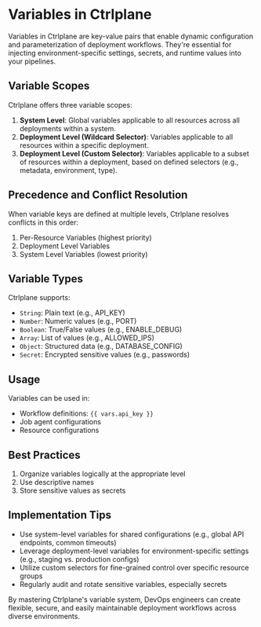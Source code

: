 # Variables in Ctrlplane

Variables in Ctrlplane are key-value pairs that enable dynamic configuration and
parameterization of deployment workflows. They're essential for injecting
environment-specific settings, secrets, and runtime values into your pipelines.

## Variable Scopes

Ctrlplane offers three variable scopes:

1. **System Level**: Global variables applicable to all resources across all
   deployments within a system.
2. **Deployment Level (Wildcard Selector)**: Variables applicable to all resources
   within a specific deployment.
3. **Deployment Level (Custom Selector)**: Variables applicable to a subset of
   resources within a deployment, based on defined selectors (e.g., metadata,
   environment, type).

## Precedence and Conflict Resolution

When variable keys are defined at multiple levels, Ctrlplane resolves conflicts
in this order:

1. Per-Resource Variables (highest priority)
2. Deployment Level Variables
3. System Level Variables (lowest priority)

## Variable Types

Ctrlplane supports:

- `String`: Plain text (e.g., API_KEY)
- `Number`: Numeric values (e.g., PORT)
- `Boolean`: True/False values (e.g., ENABLE_DEBUG)
- `Array`: List of values (e.g., ALLOWED_IPS)
- `Object`: Structured data (e.g., DATABASE_CONFIG)
- `Secret`: Encrypted sensitive values (e.g., passwords)

## Usage

Variables can be used in:

- Workflow definitions: `{{ vars.api_key }}`
- Job agent configurations
- Resource configurations

## Best Practices

1. Organize variables logically at the appropriate level
2. Use descriptive names
3. Store sensitive values as secrets

## Implementation Tips

- Use system-level variables for shared configurations (e.g., global API
  endpoints, common timeouts)
- Leverage deployment-level variables for environment-specific settings (e.g.,
  staging vs. production configs)
- Utilize custom selectors for fine-grained control over specific resource groups
- Regularly audit and rotate sensitive variables, especially secrets

By mastering Ctrlplane's variable system, DevOps engineers can create flexible,
secure, and easily maintainable deployment workflows across diverse
environments.
